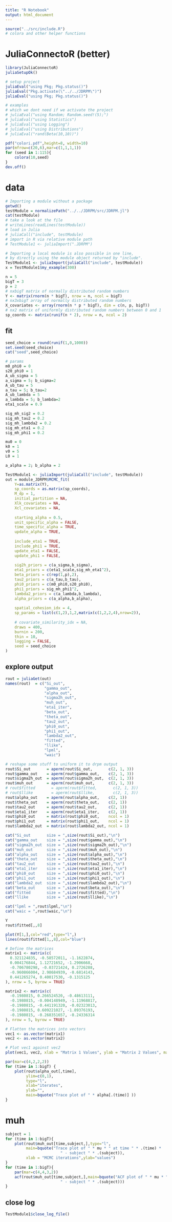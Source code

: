 ```yaml
---
title: "R Notebook"
output: html_document
---
```


```r
source("../src/include.R")
# colora and other helper functions
```


# JuliaConnectoR (better)
```r
library(JuliaConnectoR)
juliaSetupOk()

# setup project
juliaEval("using Pkg; Pkg.status()")
juliaEval("Pkg.activate(\"../../JDRPM\")")
juliaEval("using Pkg; Pkg.status()")

# examples
# which we dont need if we activate the project
# juliaEval("using Random; Random.seed!(5);")
# juliaEval("using Statistics")
# juliaEval("using Logging")
# juliaEval("using Distributions")
# juliaEval("rand(Beta(10,10))")
```


```r
pdf("colori.pdf",height=8, width=10)
par(mfrow=c(20,6),mar=c(1,1,1,1))
for (seed in 1:115){
	colora(10,seed)
}
dev.off()
```

# data
```r
# Importing a module without a package
getwd()
testModule = normalizePath("../../JDRPM/src/JDRPM.jl")
cat(testModule)
# take a look at the file
# writeLines(readLines(testModule))
# load in Julia
# juliaCall("include", testModule)
# import in R via relative module path
# TestModule1 <- juliaImport(".JDRPM")

# Importing a local module is also possible in one line,
# by directly using the module object returned by "include".
TestModule1 <- juliaImport(juliaCall("include", testModule))
x = TestModule1$my_example(300)
```


```r
n = 5
bigT = 3
p = 2
# nxbigT matrix of normally distributed random numbers
Y <- matrix(rnorm(n * bigT), nrow = n, ncol = bigT)
# nx3xbigT array of normally distributed random numbers
X_covariates <- array(rnorm(n * p * bigT), dim = c(n, p, bigT))
# nx2 matrix of uniformly distributed random numbers between 0 and 1
sp_coords <- matrix(runif(n * 2), nrow = n, ncol = 2)
```


## fit
```r
seed_choice = round(runif(1,0,1000))
set.seed(seed_choice)
cat("seed",seed_choice)

# params
m0_phi0 = 0
s20_phi0 = 1
A_ub_sigma = 5
a_sigma = 5; b_sigma=2
A_ub_tau = 5
a_tau = 5; b_tau=2
A_ub_lambda = 5
a_lambda = 5; b_lambda=2
eta1_scale = 0.9

sig_mh_sig2 = 0.2
sig_mh_tau2 = 0.2
sig_mh_lambda2 = 0.2
sig_mh_eta1 = 0.2
sig_mh_phi1 = 0.2

mu0 = 0 
k0 = 1
v0 = 5
L0 = 1

a_alpha = 2; b_alpha = 2
```


```r
TestModule1 <- juliaImport(juliaCall("include", testModule))
out = module_JDRPM$MCMC_fit(
	Y=as.matrix(Y),              
	sp_coords = as.matrix(sp_coords),
	M_dp = 1,                     
	initial_partition = NA,
	Xlk_covariates = NA,
	Xcl_covariates = NA,
	
	starting_alpha = 0.5,         
	unit_specific_alpha = FALSE,       
	time_specific_alpha = TRUE,       
	update_alpha = TRUE,             
	
	include_eta1 = TRUE,                    
	include_phi1 = TRUE,
	update_eta1 = FALSE,                    
	update_phi1 = FALSE,
	
	sig2h_priors = c(a_sigma,b_sigma),
	eta1_priors = c(eta1_scale,sig_mh_eta1^2),
	beta_priors = c(rep(1,p),2),
	tau2_priors = c(a_tau,b_tau),
	phi0_priors = c(m0_phi0,s20_phi0),
	phi1_priors = sig_mh_phi1^2,
	lambda2_priors = c(a_lambda,b_lambda),
	alpha_priors = c(a_alpha,b_alpha),  
	
	spatial_cohesion_idx = 4,
	sp_params = list(c(1,2),1,2,matrix(c(1,2,2,4),nrow=2)),
	
	# covariate_similarity_idx = NA,  
	draws = 400,                    
	burnin = 200,                   
	thin = 10,                     
	logging = FALSE,
	seed = seed_choice
)
```


## explore output
```r
rout = juliaGet(out)
names(rout)  = c("Si_out",
				 "gamma_out",
				 "alpha_out", 
				 "sigma2h_out", 
				 "muh_out", 
				 "eta1_iter",
				 "beta_out",
				 "theta_out", 
				 "tau2_out", 
				 "phi0_out", 
				 "phi1_out",
				 "lambda2_out",
				 "fitted",
				 "llike",
				 "lpml",
				 "waic")

# reshape some stuff to uniform it to drpm output
rout$Si_out       = aperm(rout$Si_out,       c(2, 1, 3))
rout$gamma_out    = aperm(rout$gamma_out,    c(2, 1, 3))
rout$sigma2h_out  = aperm(rout$sigma2h_out,  c(2, 1, 3))
rout$muh_out      = aperm(rout$muh_out,      c(2, 1, 3))
# rout$fitted       = aperm(rout$fitted,       c(2, 1, 3))
# rout$llike        = aperm(rout$llike,        c(2, 1, 3))
rout$alpha_out    = aperm(rout$alpha_out,    c(2, 1))
rout$theta_out    = aperm(rout$theta_out,    c(2, 1))
rout$tau2_out     = aperm(rout$tau2_out,     c(2, 1))
rout$eta1_iter    = aperm(rout$eta1_iter,    c(2, 1))
rout$phi0_out     = matrix(rout$phi0_out,    ncol = 1)
rout$phi1_out     = matrix(rout$phi1_out,    ncol = 1)
rout$lambda2_out  = matrix(rout$lambda2_out, ncol = 1)
```




```r
cat("Si_out       size = ",size(rout$Si_out),"\n")
cat("gamma_out    size = ",size(rout$gamma_out),"\n")
cat("sigma2h_out  size = ",size(rout$sigma2h_out),"\n")
cat("muh_out      size = ",size(rout$muh_out),"\n")
cat("alpha_out    size = ",size(rout$alpha_out),"\n")
cat("theta_out    size = ",size(rout$theta_out),"\n")
cat("tau2_out     size = ",size(rout$tau2_out),"\n")
cat("eta1_iter    size = ",size(rout$eta1_iter),"\n")
cat("phi0_out     size = ",size(rout$phi0_out),"\n")
cat("phi1_out     size = ",size(rout$phi1_out),"\n")
cat("lambda2_out  size = ",size(rout$lambda2_out),"\n")
cat("beta_out     size = ",size(rout$beta_out),"\n")
cat("fitted       size = ",size(rout$fitted),"\n")
cat("llike        size = ",size(rout$llike),"\n")

cat("lpml = ",rout$lpml,"\n")
cat("waic = ",rout$waic,"\n")
```

```r
Y
rout$fitted[,,8]

plot(Y[1,],col="red",type="l",)
lines(rout$fitted[1,,8],col="blue")
```

```r
# Define the matrices
matrix1 <- matrix(c(
  0.321124835, -0.58572011, -1.1622874,
  0.004176844, 1.12721652, -1.2906668,
  -0.706780298, -0.03721424, 0.2726288,
  -0.960866004, 2.98684939, -0.6814143,
  0.441265274, 0.40017530, -0.1315125
), nrow = 5, byrow = TRUE)

matrix2 <- matrix(c(
  -0.1980815, 0.266524520, -0.48613111,
  -0.1980815, -0.004148949, -1.11968817,
  -0.1980815, -0.441191320, -0.02323013,
  -0.1980815, 0.609221027, -1.89376193,
  -0.1980815, -0.268351657, -0.24336314
), nrow = 5, byrow = TRUE)

# Flatten the matrices into vectors
vec1 <- as.vector(matrix1)
vec2 <- as.vector(matrix2)

# Plot vec1 against vec2
plot(vec1, vec2, xlab = "Matrix 1 Values", ylab = "Matrix 2 Values", main = "Scatter Plot of Matrix1 vs Matrix2", pch = 19, col = "blue")

```



```r
par(mar=c(4,2,2,2))
for (time in 1:bigT) {
	plot(rout$alpha_out[,time],
		 ylim=c(0,1),
		 type="l",
		 xlab="iterates",
		 ylab="",
		 main=bquote("Trace plot of " * alpha[.(time)] ))
}
```
# muh
```r
subject = 1
for (time in 1:bigT){
	plot(rout$muh_out[time,subject,],type="l",
		 main=bquote("Trace plot of " * mu * " at time " * .(time) * 
		 				" - subject " * .(subject)),
		 xlab = "MCMC iterations",ylab="values")
}
for (time in 1:bigT){
	par(mar=c(4,4,3,2))
	acf(rout$muh_out[time,subject,],main=bquote("ACF plot of " * mu * " at time " * .(time) * 
		 				" - subject " * .(subject)))
}
```


## close log
```r
TestModule1$close_log_file()
```









